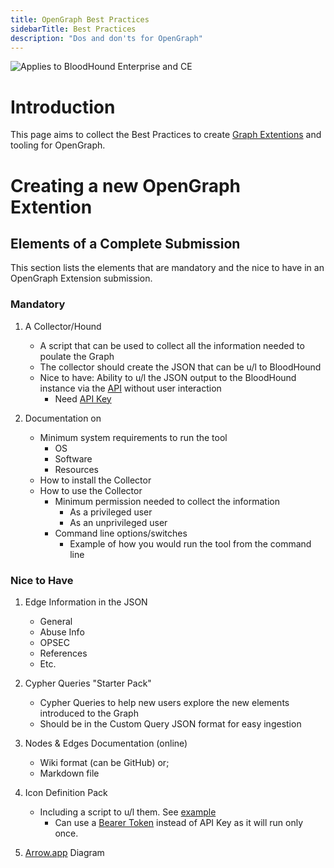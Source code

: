 ```yaml
---
title: OpenGraph Best Practices
sidebarTitle: Best Practices
description: "Dos and don'ts for OpenGraph"
---
```


<img noZoom src="/assets/enterprise-AND-community-edition-pill-tag.svg" alt="Applies to BloodHound Enterprise and CE"/>

# Introduction

This page aims to collect the Best Practices to create [Graph Extentions](./library.mdx) and tooling for OpenGraph. 

# Creating a new OpenGraph Extention

## Elements of a Complete Submission

This section lists the elements that are mandatory and the nice to have in an OpenGraph Extension submission. 

### Mandatory

1. A Collector/Hound
    - A script that can be used to collect all the information needed to poulate the Graph
    - The collector should create the JSON that can be u/l to BloodHound
    - Nice to have: Ability to u/l the JSON output to the BloodHound instance via the [API](/integrations/bloodhound-api/working-with-api) without user interaction
        - Need [API Key](http://localhost:3000/integrations/bloodhound-api/working-with-api#authentication)

1. Documentation on 
    - Minimum system requirements to run the tool
        - OS
        - Software
        - Resources
    - How to install the Collector
    - How to use the Collector
        - Minimum permission needed to collect the information
            - As a privileged user
            - As an unprivileged user
        - Command line options/switches
            - Example of how you would run the tool from the command line

### Nice to Have

1. Edge Information in the JSON
    - General
    - Abuse Info
    - OPSEC
    - References
    - Etc.

1. Cypher Queries "Starter Pack"
    - Cypher Queries to help new users explore the new elements introduced to the Graph
    - Should be in the Custom Query JSON format for easy ingestion

1. Nodes & Edges Documentation (online)
    - Wiki format (can be GitHub) or;
    - Markdown file 

1. Icon Definition Pack
    - Including a script to u/l them. See [example](/opengraph/custom-icons#example-with-python)
        - Can use a [Bearer Token](http://localhost:3000/integrations/bloodhound-api/working-with-api#use-a-jwt%2Fbearer-token) instead of API Key as it will run only once.

1. [Arrow.app](https://arrow.app) Diagram
